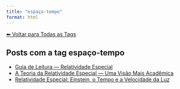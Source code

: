 ```yaml
---
title: "espaço-tempo"
format: html
---
```


[⬅ Voltar para Todas as Tags](../tags.qmd)

## Posts com a tag **espaço-tempo**

- [Guia de Leitura — Relatividade Especial](/posts/fisica/guia-relatividade-especial.html)
- [A Teoria da Relatividade Especial — Uma Visão Mais Acadêmica](/posts/fisica/relatividade-especial-academico.html)
- [Relatividade Especial: Einstein, o Tempo e a Velocidade da Luz](/posts/fisica/relatividade-especial.html)
